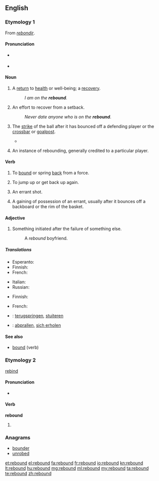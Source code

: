 ==English==

===Etymology 1===
From {{etyl|fro}} ''[[rebondir]]''.

====Pronunciation====
* {{a|RP}} {{IPA|/ɹiˈbɑʊnd/}}
* {{a|US}} {{IPA|/ˈɹibɑʊnd/}}

====Noun====
{{en-noun}}

# A [[return]] to [[health]] or well-being; a [[recovery]].
#: ''I am on the '''rebound'''.''
# An effort to recover from a setback.
#: ''Never date anyone who is on the '''rebound'''.''
# {{sport}} The [[strike]] of the ball after it has bounced off a defending player or the [[crossbar]] or [[goalpost]].
#* {{quote-news
|year=2010
|date=December 28
|author=Kevin Darling
|title=West Brom 1 - 3 Blackburn
|work=BBC
|url=http://news.bbc.co.uk/sport1/hi/football/eng_prem/9308862.stm
|page=
|passage=The inevitable Baggies onslaught followed as substitute Simon Cox saw his strike excellently parried by keeper Bunn, with Cox heading the '''rebound''' down into the ground and agonisingly over the bar. }}
# {{basketball}} An instance of rebounding, generally credited to a particular player.

====Verb====
{{en-verb|rebounds|rebounding|rebounded}}

# To [[bound]] or spring [[back]] from a force.
# {{figuratively}} To jump up or get back up again.
# {{context|sports}} An errant shot.
# {{basketball}} A gaining of possession of an errant, usually after it bounces off a backboard or the rim of the basket.
====Adjective====
# Something initiated after the failure of something else.
#:A ''rebound'' boyfriend.
=====Translations=====
{{trans-top|To bound or spring back from a force}}
* Esperanto: {{t-|eo|resalti|xs=Esperanto}}
* Finnish: {{t-|fi|kimmota}}
* French: {{t+|fr|rebondir}}
{{trans-mid}}
* Italian: {{t|it|rimbalzare}}
* Russian: {{t|ru|отскакивать}}
{{trans-bottom}}

{{trans-top|To jump up or get back up again}}
* Finnish: {{t-|fi|ponnahtaa}}
{{trans-mid}}
* French: {{t+|fr|rebondir}}
{{trans-bottom}}

{{trans-top|(sports) to gain possession from an errant shot}}
{{trans-mid}}
{{trans-bottom}}

{{checktrans-top}}
* {{ttbc|nl}}: [[terugspringen]], [[stuiteren]]
{{trans-mid}}
* {{ttbc|de}}: [[abprallen]], [[sich erholen]]
{{trans-bottom}}

====See also====
*[[bound]] (verb)
===Etymology 2===
[[rebind]]

====Pronunciation====
* {{IPA|/ˈɹibɑʊnd/}}

====Verb====
'''rebound'''

# {{past of|[[rebind]]}}

===Anagrams===
* [[bounder#English|bounder]]
* [[unrobed#English|unrobed]]

[[et:rebound]]
[[el:rebound]]
[[fa:rebound]]
[[fr:rebound]]
[[io:rebound]]
[[kn:rebound]]
[[lt:rebound]]
[[hu:rebound]]
[[mg:rebound]]
[[ml:rebound]]
[[my:rebound]]
[[ta:rebound]]
[[te:rebound]]
[[zh:rebound]]